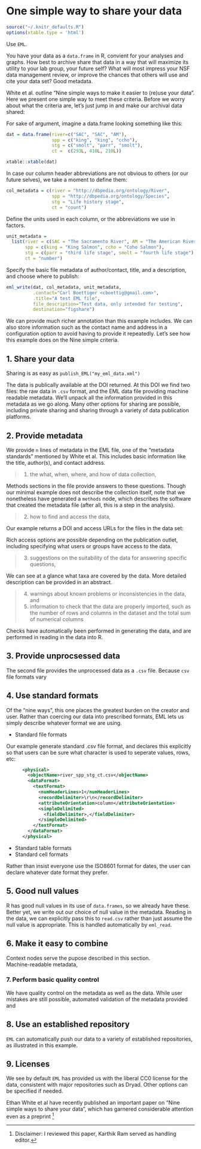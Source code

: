 # One simple way to share your data

<!--
%\VignetteEngine{knitr}
%\VignetteIndexEntry{EML: One simple way to share your data}
-->


```r
source("~/.knitr_defaults.R")
options(xtable.type = 'html')
```

Use `EML`.

You have your data as a `data.frame` in R, convient for your analyses and graphs.  How best to archive share that data in a way that will maximize its utility to your lab group, your future self?  What will most impress your NSF data management review, or improve the chances that others will use and cite your data set?  Good metadata.

White et al. outline "Nine simple ways to make it easier to (re)use your data".  Here we present one simple way to meet these criteria.  Before we worry about what the criteria are, let's just jump in and make our archival data shared:


For sake of argument, imagine a data.frame looking something like this:

```r
dat = data.frame(river=c("SAC", "SAC", "AM"),
                 spp = c("king", "king", "ccho"),
                 stg = c("smolt", "parr", "smolt"),
                 ct =  c(293L, 410L, 210L))

xtable::xtable(dat)
```


In case our column header abbreviations are not obvious to others (or our future selves), we take a moment to define them: 


```r
col_metadata = c(river = "http://dbpedia.org/ontology/River",
                 spp = "http://dbpedia.org/ontology/Species",
                 stg = "Life history stage",
                 ct = "count")
```


Define the units used in each column, or the abbreviations we use in factors.  
 
```r
unit_metadata = 
  list(river = c(SAC = "The Sacramento River", AM = "The American River"),
       spp = c(king = "King Salmon", ccho = "Coho Salmon"),
       stg = c(parr = "third life stage", smolt = "fourth life stage"),
       ct = "number")
```


Specify the basic file metadata of author/contact, title, and a description, and choose where to publish:


```r
eml_write(dat, col_metadata, unit_metadata, 
          .contact="Carl Boettiger <cboettig@gmail.com>",  
          .title="A test EML file", 
          file_description="Test data, only intended for testing",
          destination="figshare")
```


We can provide much richer annotation than this example includes.  We can also store information such as the contact name and address in a configuration option to avoid having to provide it repeatedly.  Let's see how this example does on the Nine simple criteria. 


## 1. Share your data

Sharing is as easy as `publish_EML("my_eml_data.xml")`

The data is publically available at the DOI returned. At this DOI we find two files: the raw data in `.csv` format, and the EML data file providing machine readable metadata.  We'll unpack all the information provided in this metadata as we go along.  Many other options for sharing are possible, including private sharing and sharing through a variety of data publication platforms.  



## 2. Provide metadata

We provide `n` lines of metadata in the EML file, one of the "metadata standards" mentioned by White et al.  This includes basic information like the title, author(s), and contact address.  

> 1) the what, when, where, and how of data collection, 

Methods sections in the file provide answers to these questions.  Though our minimal example does not describe the collection itself, note that we nonetheless have generated a `methods` node, which describes the software that created the metadata file (after all, this is a step in the analysis).  

> 2) how to find and access the data, 

Our example returns a DOI and access URLs for the files in the data set: 

Rich access options are possible depending on the publication outlet, including specifying what users or groups have access to the data.  

> 3) suggestions on the suitability of the data for answering specific questions, 

We can see at a glance what taxa are covered by the data.  More detailed description can be provided in an abstract.

> 4) warnings about known problems or inconsistencies in the data, and 
> 5) information to check that the data are properly imported, such as the number of rows and columns in the dataset and the total sum of numerical columns

Checks have automatically been performed in generating the data, and are performed in reading in the data into R.  


## 3. Provide unprocsessed data

The second file provides the unprocessed data as a `.csv` file.  Because `csv` file formats vary


## 4. Use standard formats

Of the "nine ways", this one places the greatest burden on the creator and user.  Rather than coercing our data into prescribed formats, EML lets us simply describe whatever format we are using. 

- Standard file formats

Our example generate standard .csv file format, and declares this explicitly so that users can be sure what character is used to seperate values, rows, etc:

```xml
      <physical>
        <objectName>river_spp_stg_ct.csv</objectName>
        <dataFormat>
          <textFormat>
            <numHeaderLines>1</numHeaderLines>
            <recordDelimiter>\r\n</recordDelimiter>
            <attributeOrientation>column</attributeOrientation>
            <simpleDelimited>
              <fieldDelimiter>,</fieldDelimiter>
            </simpleDelimited>
          </textFormat>
        </dataFormat>
      </physical>
```

- Standard table formats
- Standard cell formats 

Rather than insist everyone use the ISO8601 format for dates, the user can declare whatever date format they prefer.  

## 5. Good null values

R has good null values in its use of `data.frames`, so we already have these.  Better yet, we write out our choice of null value in the metadata.  Reading in the data, we can explicitly pass this to `read.csv` rather than just assume the null value is appropriate.  This is handled automatically by `eml_read`.  

## 6. Make it easy to combine 

Context nodes serve the pupose described in this section.   
Machine-readable metadata, 

### 7. Perform basic quality control

We have quality control on the metadata as well as the data.  While user mistakes are still possible, automated validation of the metadata provided and 


## 8. Use an established repository

`EML` can automatically push our data to a variety of established repositories, as illustrated in this example. 

## 9. Licenses

We see by default `EML` has provided us with the liberal CC0 license for the data, consistent with major repositories such as Dryad.  Other options can be specified if needed.  






Ethan White et al have recently published an important paper on "Nine simple ways to share your data", which has garnered considerable attention even as a preprint [^1]




[^1]: Disclaimer: I reviewed this paper, Karthik Ram served as handling editor.  
